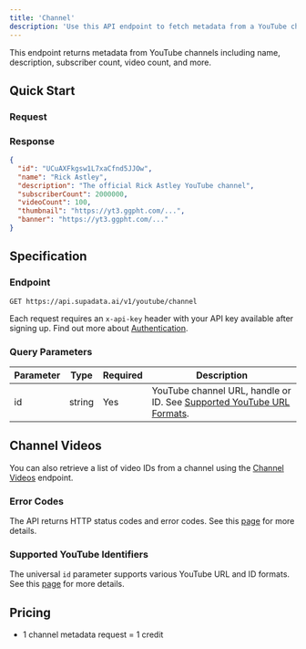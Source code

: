```yaml
---
title: 'Channel'
description: 'Use this API endpoint to fetch metadata from a YouTube channel including name, description, subscriber count, and more.'
---
```



This endpoint returns metadata from YouTube channels including name, description, subscriber count, video count, and more.

## Quick Start

### Request

<CodeGroup>
  <ChannelPython />
  <ChannelNode />
  <ChannelCURL />
</CodeGroup>

### Response

```json
{
  "id": "UCuAXFkgsw1L7xaCfnd5JJOw",
  "name": "Rick Astley",
  "description": "The official Rick Astley YouTube channel",
  "subscriberCount": 2000000,
  "videoCount": 100,
  "thumbnail": "https://yt3.ggpht.com/...",
  "banner": "https://yt3.ggpht.com/..."
}
```

## Specification

### Endpoint

`GET https://api.supadata.ai/v1/youtube/channel`

Each request requires an `x-api-key` header with your API key available after signing up. Find out more about [Authentication](/documentation/getting-started#authentication).

### Query Parameters

| Parameter | Type   | Required | Description                                                                                                           |
| --------- | ------ | -------- | --------------------------------------------------------------------------------------------------------------------- |
| id        | string | Yes      | YouTube channel URL, handle or ID. See [Supported YouTube URL Formats](/documentation/youtube/supported-url-formats). |

## Channel Videos

You can also retrieve a list of video IDs from a channel using the [Channel Videos](/documentation/youtube/channel-videos) endpoint.

### Error Codes

The API returns HTTP status codes and error codes. See this [page](/documentation/errors) for more details.

### Supported YouTube Identifiers

The universal `id` parameter supports various YouTube URL and ID formats. See this [page](/documentation/youtube/supported-url-formats) for more details.

## Pricing

- 1 channel metadata request = 1 credit
